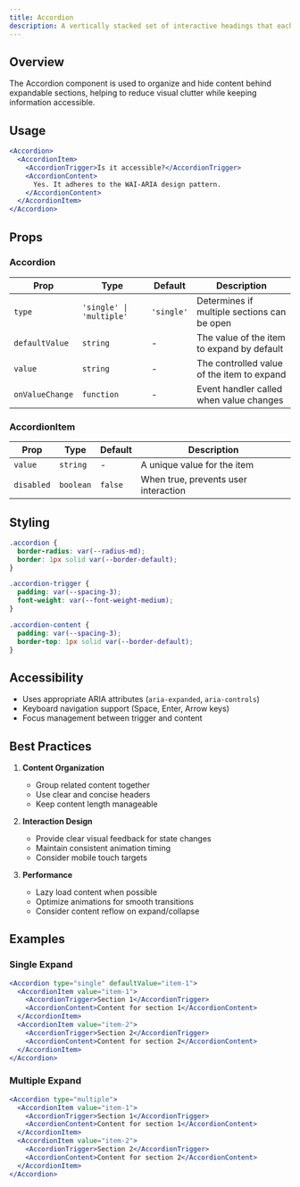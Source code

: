 ```yaml
---
title: Accordion
description: A vertically stacked set of interactive headings that each reveal a section of content.
---
```



## Overview

The Accordion component is used to organize and hide content behind expandable sections, helping to reduce visual clutter while keeping information accessible.

## Usage

```jsx
<Accordion>
  <AccordionItem>
    <AccordionTrigger>Is it accessible?</AccordionTrigger>
    <AccordionContent>
      Yes. It adheres to the WAI-ARIA design pattern.
    </AccordionContent>
  </AccordionItem>
</Accordion>
```

## Props

### Accordion

| Prop            | Type                     | Default    | Description                                 |
| --------------- | ------------------------ | ---------- | ------------------------------------------- |
| `type`          | `'single' \| 'multiple'` | `'single'` | Determines if multiple sections can be open |
| `defaultValue`  | `string`                 | -          | The value of the item to expand by default  |
| `value`         | `string`                 | -          | The controlled value of the item to expand  |
| `onValueChange` | `function`               | -          | Event handler called when value changes     |

### AccordionItem

| Prop       | Type      | Default | Description                          |
| ---------- | --------- | ------- | ------------------------------------ |
| `value`    | `string`  | -       | A unique value for the item          |
| `disabled` | `boolean` | `false` | When true, prevents user interaction |

## Styling

```css
.accordion {
  border-radius: var(--radius-md);
  border: 1px solid var(--border-default);
}

.accordion-trigger {
  padding: var(--spacing-3);
  font-weight: var(--font-weight-medium);
}

.accordion-content {
  padding: var(--spacing-3);
  border-top: 1px solid var(--border-default);
}
```

## Accessibility

- Uses appropriate ARIA attributes (`aria-expanded`, `aria-controls`)
- Keyboard navigation support (Space, Enter, Arrow keys)
- Focus management between trigger and content

## Best Practices

1. **Content Organization**

   - Group related content together
   - Use clear and concise headers
   - Keep content length manageable

2. **Interaction Design**

   - Provide clear visual feedback for state changes
   - Maintain consistent animation timing
   - Consider mobile touch targets

3. **Performance**
   - Lazy load content when possible
   - Optimize animations for smooth transitions
   - Consider content reflow on expand/collapse

## Examples

### Single Expand

```jsx
<Accordion type="single" defaultValue="item-1">
  <AccordionItem value="item-1">
    <AccordionTrigger>Section 1</AccordionTrigger>
    <AccordionContent>Content for section 1</AccordionContent>
  </AccordionItem>
  <AccordionItem value="item-2">
    <AccordionTrigger>Section 2</AccordionTrigger>
    <AccordionContent>Content for section 2</AccordionContent>
  </AccordionItem>
</Accordion>
```

### Multiple Expand

```jsx
<Accordion type="multiple">
  <AccordionItem value="item-1">
    <AccordionTrigger>Section 1</AccordionTrigger>
    <AccordionContent>Content for section 1</AccordionContent>
  </AccordionItem>
  <AccordionItem value="item-2">
    <AccordionTrigger>Section 2</AccordionTrigger>
    <AccordionContent>Content for section 2</AccordionContent>
  </AccordionItem>
</Accordion>
```
